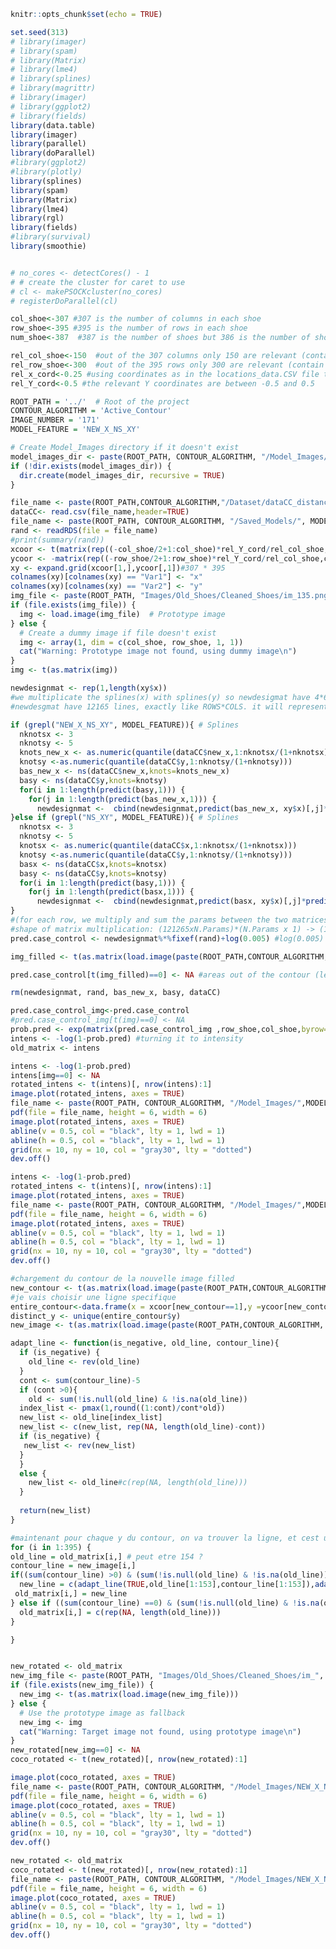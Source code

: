 ```r
knitr::opts_chunk$set(echo = TRUE)
```

```r
set.seed(313)
# library(imager)
# library(spam)
# library(Matrix)
# library(lme4)
# library(splines)
# library(magrittr)
# library(imager)
# library(ggplot2) 
# library(fields)
library(data.table)
library(imager)
library(parallel)
library(doParallel)
#library(ggplot2) 
#library(plotly)
library(splines)
library(spam)
library(Matrix)
library(lme4)
library(rgl)
library(fields)
#library(survival)
library(smoothie) 


# no_cores <- detectCores() - 1
# # create the cluster for caret to use
# cl <- makePSOCKcluster(no_cores)
# registerDoParallel(cl)

col_shoe<-307 #307 is the number of columns in each shoe
row_shoe<-395 #395 is the number of rows in each shoe
num_shoe<-387  #387 is the number of shoes but 386 is the number of shoes with RACs - shoe 127 has no RACS

rel_col_shoe<-150  #out of the 307 columns only 150 are relevant (contain non zero pixels in some shoes)
rel_row_shoe<-300  #out of the 395 rows only 300 are relevant (contain non zero pixels in some shoes)
rel_x_cord<-0.25 #using coordinates as in the locations_data.CSV file the relevant x coordinates are between -.25 and 0.25
rel_Y_cord<-0.5 #the relevant Y coordinates are between -0.5 and 0.5
```

```r
ROOT_PATH = '../'  # Root of the project
CONTOUR_ALGORITHM = 'Active_Contour'
IMAGE_NUMBER = '171'
MODEL_FEATURE = 'NEW_X_NS_XY'

# Create Model_Images directory if it doesn't exist
model_images_dir <- paste(ROOT_PATH, CONTOUR_ALGORITHM, "/Model_Images/", sep = "")
if (!dir.exists(model_images_dir)) {
  dir.create(model_images_dir, recursive = TRUE)
}

```





  
```r
file_name <- paste(ROOT_PATH,CONTOUR_ALGORITHM,"/Dataset/dataCC_distance.csv", sep = "")
dataCC<- read.csv(file_name,header=TRUE)
file_name <- paste(ROOT_PATH, CONTOUR_ALGORITHM, "/Saved_Models/", MODEL_FEATURE,".rds", sep = "")
rand <- readRDS(file = file_name)
#print(summary(rand))
xcoor <- t(matrix(rep((-col_shoe/2+1:col_shoe)*rel_Y_cord/rel_col_shoe,row_shoe),col_shoe,row_shoe))
ycoor <- -matrix(rep((-row_shoe/2+1:row_shoe)*rel_Y_cord/rel_col_shoe,col_shoe),row_shoe,col_shoe)
xy <- expand.grid(xcoor[1,],ycoor[,1])#307 * 395   
colnames(xy)[colnames(xy) == "Var1"] <- "x"
colnames(xy)[colnames(xy) == "Var2"] <- "y"
img_file <- paste(ROOT_PATH, "Images/Old_Shoes/Cleaned_Shoes/im_135.png", sep = "")
if (file.exists(img_file)) {
  img <- load.image(img_file)  # Prototype image
} else {
  # Create a dummy image if file doesn't exist
  img <- array(1, dim = c(col_shoe, row_shoe, 1, 1))
  cat("Warning: Prototype image not found, using dummy image\n")
}
img <- t(as.matrix(img))

```


```r

newdesignmat <- rep(1,length(xy$x))
#we multiplicate the splines(x) with splines(y) so newdesigmat have 4*6 columns! (plus the first)
#newdesgmat have 12165 lines, exactly like ROWS*COLS. it will represent each point of the matrix ?

if (grepl("NEW_X_NS_XY", MODEL_FEATURE)){ # Splines 
  nknotsx <- 3
  nknotsy <- 5
  knots_new_x <- as.numeric(quantile(dataCC$new_x,1:nknotsx/(1+nknotsx)))
  knotsy <-as.numeric(quantile(dataCC$y,1:nknotsy/(1+nknotsy)))
  bas_new_x <- ns(dataCC$new_x,knots=knots_new_x)
  basy <- ns(dataCC$y,knots=knotsy)
  for(i in 1:length(predict(basy,1))) {
    for(j in 1:length(predict(bas_new_x,1))) {
      newdesignmat <-  cbind(newdesignmat,predict(bas_new_x, xy$x)[,j]*predict(basy, xy$y)[,i])  } }
}else if (grepl("NS_XY", MODEL_FEATURE)){ # Splines 
  nknotsx <- 3
  nknotsy <- 5
  knotsx <- as.numeric(quantile(dataCC$x,1:nknotsx/(1+nknotsx)))
  knotsy <-as.numeric(quantile(dataCC$y,1:nknotsy/(1+nknotsy)))
  basx <- ns(dataCC$x,knots=knotsx)
  basy <- ns(dataCC$y,knots=knotsy)
  for(i in 1:length(predict(basy,1))) {
    for(j in 1:length(predict(basx,1))) {
      newdesignmat <-  cbind(newdesignmat,predict(basx, xy$x)[,j]*predict(basy, xy$y)[,i])  } }
} 
#(for each row, we multiply and sum the params between the two matrices )
#shape of matrix multiplication: (121265xN.Params)*(N.Params x 1) -> (121265x1)
pred.case_control <- newdesignmat%*%fixef(rand)+log(0.005) #log(0.005) is the offset

img_filled <- t(as.matrix(load.image(paste(ROOT_PATH,CONTOUR_ALGORITHM, "/Dataset/new_filled_135.png", sep = ""))))

pred.case_control[t(img_filled)==0] <- NA #areas out of the contour (less than 8 shoes has contact surface in these pixels) are given NA

rm(newdesignmat, rand, bas_new_x, basy, dataCC)

```


```r
pred.case_control_img<-pred.case_control
#pred.case_control_img[t(img)==0] <- NA
prob.pred <- exp(matrix(pred.case_control_img ,row_shoe,col_shoe,byrow=1))/(1+exp(matrix(pred.case_control_img ,row_shoe,col_shoe,byrow=1)))
intens <- -log(1-prob.pred) #turning it to intensity
old_matrix <- intens

```

```r
intens <- -log(1-prob.pred)
intens[img==0] <- NA
rotated_intens <- t(intens)[, nrow(intens):1]
image.plot(rotated_intens, axes = TRUE)
file_name <- paste(ROOT_PATH, CONTOUR_ALGORITHM, "/Model_Images/",MODEL_FEATURE, "_SHOE.pdf", sep = "")
pdf(file = file_name, height = 6, width = 6)
image.plot(rotated_intens, axes = TRUE)
abline(v = 0.5, col = "black", lty = 1, lwd = 1)
abline(h = 0.5, col = "black", lty = 1, lwd = 1)
grid(nx = 10, ny = 10, col = "gray30", lty = "dotted")
dev.off() 

```

```r
intens <- -log(1-prob.pred)
rotated_intens <- t(intens)[, nrow(intens):1]
image.plot(rotated_intens, axes = TRUE)
file_name <- paste(ROOT_PATH, CONTOUR_ALGORITHM, "/Model_Images/",MODEL_FEATURE, "_CONTOUR.pdf", sep = "")
pdf(file = file_name, height = 6, width = 6)
image.plot(rotated_intens, axes = TRUE)
abline(v = 0.5, col = "black", lty = 1, lwd = 1)
abline(h = 0.5, col = "black", lty = 1, lwd = 1)
grid(nx = 10, ny = 10, col = "gray30", lty = "dotted")
dev.off() 

```



```r
#chargement du contour de la nouvelle image filled
new_contour <- t(as.matrix(load.image(paste(ROOT_PATH,CONTOUR_ALGORITHM, "/Dataset/new_contour_171.png", sep = ""))))
#je vais choisir une ligne specifique
entire_contour<-data.frame(x = xcoor[new_contour==1],y =ycoor[new_contour==1])# the data
distinct_y <- unique(entire_contour$y)
new_image <- t(as.matrix(load.image(paste(ROOT_PATH,CONTOUR_ALGORITHM, "/Dataset/new_filled_",IMAGE_NUMBER,".png", sep = ""))))
```





```r
adapt_line <- function(is_negative, old_line, contour_line){
  if (is_negative) {
    old_line <- rev(old_line)
  }
  cont <- sum(contour_line)-5
  if (cont >0){
    old <- sum(!is.null(old_line) & !is.na(old_line))
  index_list <- pmax(1,round((1:cont)/cont*old))
  new_list <- old_line[index_list]
  new_list <- c(new_list, rep(NA, length(old_line)-cont))
  if (is_negative) {
   new_list <- rev(new_list)
  }
  }
  else {
    new_list <- old_line#c(rep(NA, length(old_line)))
  }
  
  return(new_list)
}

```




```r
#maintenant pour chaque y du contour, on va trouver la ligne, et cest une ligne quon va s'occuper
for (i in 1:395) {
old_line = old_matrix[i,] # peut etre 154 ?
contour_line = new_image[i,]
if((sum(contour_line) >0) & (sum(!is.null(old_line) & !is.na(old_line)) >0)){
  new_line = c(adapt_line(TRUE,old_line[1:153],contour_line[1:153]),adapt_line(FALSE,old_line[154:307],contour_line[154:307]))
 old_matrix[i,] = new_line
} else if ((sum(contour_line) ==0) & (sum(!is.null(old_line) & !is.na(old_line)) >0)){
  old_matrix[i,] = c(rep(NA, length(old_line)))
}

}
```


```r


```





```r
new_rotated <- old_matrix
new_img_file <- paste(ROOT_PATH, "Images/Old_Shoes/Cleaned_Shoes/im_", IMAGE_NUMBER, ".png", sep = "")
if (file.exists(new_img_file)) {
  new_img <- t(as.matrix(load.image(new_img_file)))
} else {
  # Use the prototype image as fallback
  new_img <- img
  cat("Warning: Target image not found, using prototype image\n")
}
new_rotated[new_img==0] <- NA
coco_rotated <- t(new_rotated)[, nrow(new_rotated):1]

image.plot(coco_rotated, axes = TRUE)
file_name <- paste(ROOT_PATH, CONTOUR_ALGORITHM, "/Model_Images/NEW_X_NS_XY_",IMAGE_NUMBER, "_NEW_SHOE.pdf", sep = "")
pdf(file = file_name, height = 6, width = 6)
image.plot(coco_rotated, axes = TRUE)
abline(v = 0.5, col = "black", lty = 1, lwd = 1)
abline(h = 0.5, col = "black", lty = 1, lwd = 1)
grid(nx = 10, ny = 10, col = "gray30", lty = "dotted")
dev.off() 
```
```r
new_rotated <- old_matrix
coco_rotated <- t(new_rotated)[, nrow(new_rotated):1]
file_name <- paste(ROOT_PATH, CONTOUR_ALGORITHM, "/Model_Images/NEW_X_NS_XY_",IMAGE_NUMBER, "_NEW_CONTOUR.pdf", sep = "")
pdf(file = file_name, height = 6, width = 6)
image.plot(coco_rotated, axes = TRUE)
abline(v = 0.5, col = "black", lty = 1, lwd = 1)
abline(h = 0.5, col = "black", lty = 1, lwd = 1)
grid(nx = 10, ny = 10, col = "gray30", lty = "dotted")
dev.off() 
```


